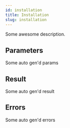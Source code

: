 ```yaml
---
id: installation
title: Installation
slug: installation
---
```



Some awesome description.




## Parameters

Some auto gen'd params

## Result

Some auto gen'd result

## Errors

Some auto gen'd errors